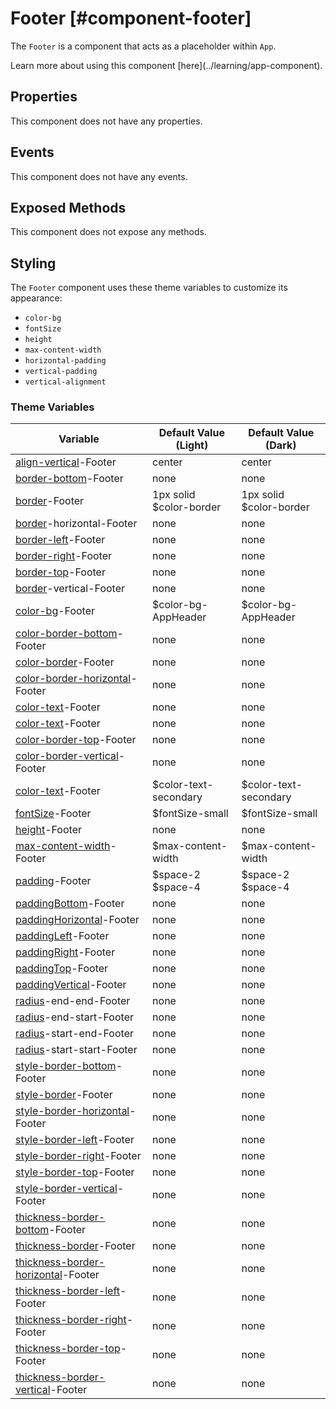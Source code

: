 
# Footer [#component-footer]

The `Footer` is a component that acts as a placeholder within `App`.

<Callout type="info" emoji="📔">
Learn more about using this component [here](../learning/app-component).
</Callout>

## Properties

This component does not have any properties.

## Events

This component does not have any events.

## Exposed Methods

This component does not expose any methods.

## Styling

The `Footer` component uses these theme variables to customize its appearance:

- `color-bg`
- `fontSize`
- `height`
- `max-content-width`
- `horizontal-padding`
- `vertical-padding`
- `vertical-alignment`

### Theme Variables

| Variable | Default Value (Light) | Default Value (Dark) |
| --- | --- | --- |
| [align-vertical](../styles-and-themes/common-units/#alignment)-Footer | center | center |
| [border-bottom](../styles-and-themes/common-units/#border)-Footer | <GrayText>none</GrayText> | <GrayText>none</GrayText> |
| [border](../styles-and-themes/common-units/#border)-Footer | 1px solid $color-border | 1px solid $color-border |
| [border](../styles-and-themes/common-units/#border)-horizontal-Footer | <GrayText>none</GrayText> | <GrayText>none</GrayText> |
| [border-left](../styles-and-themes/common-units/#border)-Footer | <GrayText>none</GrayText> | <GrayText>none</GrayText> |
| [border-right](../styles-and-themes/common-units/#border)-Footer | <GrayText>none</GrayText> | <GrayText>none</GrayText> |
| [border-top](../styles-and-themes/common-units/#border)-Footer | <GrayText>none</GrayText> | <GrayText>none</GrayText> |
| [border](../styles-and-themes/common-units/#border)-vertical-Footer | <GrayText>none</GrayText> | <GrayText>none</GrayText> |
| [color-bg](../styles-and-themes/common-units/#color)-Footer | $color-bg-AppHeader | $color-bg-AppHeader |
| [color-border-bottom](../styles-and-themes/common-units/#color)-Footer | <GrayText>none</GrayText> | <GrayText>none</GrayText> |
| [color-border](../styles-and-themes/common-units/#color)-Footer | <GrayText>none</GrayText> | <GrayText>none</GrayText> |
| [color-border-horizontal](../styles-and-themes/common-units/#color)-Footer | <GrayText>none</GrayText> | <GrayText>none</GrayText> |
| [color-text](../styles-and-themes/common-units/#color)-Footer | <GrayText>none</GrayText> | <GrayText>none</GrayText> |
| [color-text](../styles-and-themes/common-units/#color)-Footer | <GrayText>none</GrayText> | <GrayText>none</GrayText> |
| [color-border-top](../styles-and-themes/common-units/#color)-Footer | <GrayText>none</GrayText> | <GrayText>none</GrayText> |
| [color-border-vertical](../styles-and-themes/common-units/#color)-Footer | <GrayText>none</GrayText> | <GrayText>none</GrayText> |
| [color-text](../styles-and-themes/common-units/#color)-Footer | $color-text-secondary | $color-text-secondary |
| [fontSize](../styles-and-themes/common-units/#size)-Footer | $fontSize-small | $fontSize-small |
| [height](../styles-and-themes/common-units/#size)-Footer | <GrayText>none</GrayText> | <GrayText>none</GrayText> |
| [max-content-width](../styles-and-themes/common-units/#size)-Footer | $max-content-width | $max-content-width |
| [padding](../styles-and-themes/common-units/#size)-Footer | $space-2 $space-4 | $space-2 $space-4 |
| [paddingBottom](../styles-and-themes/common-units/#size)-Footer | <GrayText>none</GrayText> | <GrayText>none</GrayText> |
| [paddingHorizontal](../styles-and-themes/common-units/#size)-Footer | <GrayText>none</GrayText> | <GrayText>none</GrayText> |
| [paddingLeft](../styles-and-themes/common-units/#size)-Footer | <GrayText>none</GrayText> | <GrayText>none</GrayText> |
| [paddingRight](../styles-and-themes/common-units/#size)-Footer | <GrayText>none</GrayText> | <GrayText>none</GrayText> |
| [paddingTop](../styles-and-themes/common-units/#size)-Footer | <GrayText>none</GrayText> | <GrayText>none</GrayText> |
| [paddingVertical](../styles-and-themes/common-units/#size)-Footer | <GrayText>none</GrayText> | <GrayText>none</GrayText> |
| [radius](../styles-and-themes/common-units/#border-rounding)-end-end-Footer | <GrayText>none</GrayText> | <GrayText>none</GrayText> |
| [radius](../styles-and-themes/common-units/#border-rounding)-end-start-Footer | <GrayText>none</GrayText> | <GrayText>none</GrayText> |
| [radius](../styles-and-themes/common-units/#border-rounding)-start-end-Footer | <GrayText>none</GrayText> | <GrayText>none</GrayText> |
| [radius](../styles-and-themes/common-units/#border-rounding)-start-start-Footer | <GrayText>none</GrayText> | <GrayText>none</GrayText> |
| [style-border-bottom](../styles-and-themes/common-units/#border-style)-Footer | <GrayText>none</GrayText> | <GrayText>none</GrayText> |
| [style-border](../styles-and-themes/common-units/#border-style)-Footer | <GrayText>none</GrayText> | <GrayText>none</GrayText> |
| [style-border-horizontal](../styles-and-themes/common-units/#border-style)-Footer | <GrayText>none</GrayText> | <GrayText>none</GrayText> |
| [style-border-left](../styles-and-themes/common-units/#border-style)-Footer | <GrayText>none</GrayText> | <GrayText>none</GrayText> |
| [style-border-right](../styles-and-themes/common-units/#border-style)-Footer | <GrayText>none</GrayText> | <GrayText>none</GrayText> |
| [style-border-top](../styles-and-themes/common-units/#border-style)-Footer | <GrayText>none</GrayText> | <GrayText>none</GrayText> |
| [style-border-vertical](../styles-and-themes/common-units/#border-style)-Footer | <GrayText>none</GrayText> | <GrayText>none</GrayText> |
| [thickness-border-bottom](../styles-and-themes/common-units/#size)-Footer | <GrayText>none</GrayText> | <GrayText>none</GrayText> |
| [thickness-border](../styles-and-themes/common-units/#size)-Footer | <GrayText>none</GrayText> | <GrayText>none</GrayText> |
| [thickness-border-horizontal](../styles-and-themes/common-units/#size)-Footer | <GrayText>none</GrayText> | <GrayText>none</GrayText> |
| [thickness-border-left](../styles-and-themes/common-units/#size)-Footer | <GrayText>none</GrayText> | <GrayText>none</GrayText> |
| [thickness-border-right](../styles-and-themes/common-units/#size)-Footer | <GrayText>none</GrayText> | <GrayText>none</GrayText> |
| [thickness-border-top](../styles-and-themes/common-units/#size)-Footer | <GrayText>none</GrayText> | <GrayText>none</GrayText> |
| [thickness-border-vertical](../styles-and-themes/common-units/#size)-Footer | <GrayText>none</GrayText> | <GrayText>none</GrayText> |
